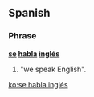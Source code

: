 ==Spanish==
{{phrasebook|es|Communication}}
===Phrase===
'''[[se#Spanish|se]] [[hablar|habla]] [[inglés]]'''

# "we speak English".

[[ko:se habla inglés]]
